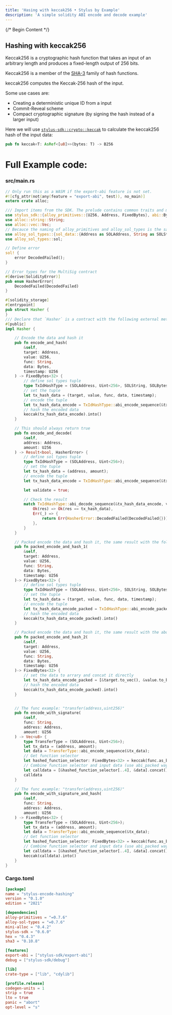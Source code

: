 ```yaml
---
title: 'Hasing with keccak256 • Stylus by Example'
description: 'A simple solidity ABI encode and decode example'
---
```


{/* Begin Content */}

## Hashing with keccak256

Keccak256 is a cryptographic hash function that takes an input of an arbitrary length and produces a fixed-length output of 256 bits.

Keccak256 is a member of the [SHA-3](https://en.wikipedia.org/wiki/SHA-3) family of hash functions.

keccak256 computes the Keccak-256 hash of the input.

Some use cases are:

- Creating a deterministic unique ID from a input
- Commit-Reveal scheme
- Compact cryptographic signature (by signing the hash instead of a larger input)

Here we will use [`stylus-sdk::crypto::keccak`](https://docs.rs/stylus-sdk/latest/stylus_sdk/crypto/fn.keccak.html) to calculate the keccak256 hash of the input data:


<NotForProductionBannerPartial />

```rust
pub fn keccak<T: AsRef<[u8]>>(bytes: T) -> B256
```

# Full Example code:

### src/main.rs

```rust
// Only run this as a WASM if the export-abi feature is not set.
#![cfg_attr(not(any(feature = "export-abi", test)), no_main)]
extern crate alloc;

/// Import items from the SDK. The prelude contains common traits and macros.
use stylus_sdk::{alloy_primitives::{U256, Address, FixedBytes}, abi::Bytes, prelude::*, crypto::keccak};
use alloc::string::String;
use alloc::vec::Vec;
// Becauce the naming of alloy_primitives and alloy_sol_types is the same, so we need to re-name the types in alloy_sol_types
use alloy_sol_types::{sol_data::{Address as SOLAddress, String as SOLString, Bytes as SOLBytes, *}, SolType};
use alloy_sol_types::sol;

// Define error
sol! {
    error DecodedFailed();
}

// Error types for the MultiSig contract
#[derive(SolidityError)]
pub enum HasherError{
    DecodedFailed(DecodedFailed)
}

#[solidity_storage]
#[entrypoint]
pub struct Hasher {
}
/// Declare that `Hasher` is a contract with the following external methods.
#[public]
impl Hasher {

    // Encode the data and hash it
    pub fn encode_and_hash(
        &self,
        target: Address,
        value: U256,
        func: String,
        data: Bytes,
        timestamp: U256
    ) -> FixedBytes<32> {
        // define sol types tuple
        type TxIdHashType = (SOLAddress, Uint<256>, SOLString, SOLBytes, Uint<256>);
        // set the tuple
        let tx_hash_data = (target, value, func, data, timestamp);
        // encode the tuple
        let tx_hash_data_encode = TxIdHashType::abi_encode_sequence(&tx_hash_data);
        // hash the encoded data
        keccak(tx_hash_data_encode).into()
    }

    // This should always return true
    pub fn encode_and_decode(
        &self,
        address: Address,
        amount: U256
    ) -> Result<bool, HasherError> {
        // define sol types tuple
        type TxIdHashType = (SOLAddress, Uint<256>);
        // set the tuple
        let tx_hash_data = (address, amount);
        // encode the tuple
        let tx_hash_data_encode = TxIdHashType::abi_encode_sequence(&tx_hash_data);

        let validate = true;

        // Check the result
        match TxIdHashType::abi_decode_sequence(&tx_hash_data_encode, validate) {
            Ok(res) => Ok(res == tx_hash_data),
            Err(_) => {
                return Err(HasherError::DecodedFailed(DecodedFailed{}));
            },
        }
    }

    // Packed encode the data and hash it, the same result with the following one
    pub fn packed_encode_and_hash_1(
        &self,
        target: Address,
        value: U256,
        func: String,
        data: Bytes,
        timestamp: U256
    )-> FixedBytes<32> {
        // define sol types tuple
        type TxIdHashType = (SOLAddress, Uint<256>, SOLString, SOLBytes, Uint<256>);
        // set the tuple
        let tx_hash_data = (target, value, func, data, timestamp);
        // encode the tuple
        let tx_hash_data_encode_packed = TxIdHashType::abi_encode_packed(&tx_hash_data);
        // hash the encoded data
        keccak(tx_hash_data_encode_packed).into()
    }

    // Packed encode the data and hash it, the same result with the above one
    pub fn packed_encode_and_hash_2(
        &self,
        target: Address,
        value: U256,
        func: String,
        data: Bytes,
        timestamp: U256
    )-> FixedBytes<32> {
        // set the data to arrary and concat it directly
        let tx_hash_data_encode_packed = [&target.to_vec(), &value.to_be_bytes_vec(), func.as_bytes(), &data.to_vec(), &timestamp.to_be_bytes_vec()].concat();
        // hash the encoded data
        keccak(tx_hash_data_encode_packed).into()
    }


    // The func example: "transfer(address,uint256)"
    pub fn encode_with_signature(
        &self,
        func: String,
        address: Address,
        amount: U256
    ) -> Vec<u8> {
        type TransferType = (SOLAddress, Uint<256>);
        let tx_data = (address, amount);
        let data = TransferType::abi_encode_sequence(&tx_data);
        // Get function selector
        let hashed_function_selector: FixedBytes<32> = keccak(func.as_bytes().to_vec()).into();
        // Combine function selector and input data (use abi_packed way)
        let calldata = [&hashed_function_selector[..4], &data].concat();
        calldata
    }

    // The func example: "transfer(address,uint256)"
    pub fn encode_with_signature_and_hash(
        &self,
        func: String,
        address: Address,
        amount: U256
    ) -> FixedBytes<32> {
        type TransferType = (SOLAddress, Uint<256>);
        let tx_data = (address, amount);
        let data = TransferType::abi_encode_sequence(&tx_data);
        // Get function selector
        let hashed_function_selector: FixedBytes<32> = keccak(func.as_bytes().to_vec()).into();
        // Combine function selector and input data (use abi_packed way)
        let calldata = [&hashed_function_selector[..4], &data].concat();
        keccak(calldata).into()
    }
}
```

### Cargo.toml

```toml
[package]
name = "stylus-encode-hashing"
version = "0.1.0"
edition = "2021"

[dependencies]
alloy-primitives = "=0.7.6"
alloy-sol-types = "=0.7.6"
mini-alloc = "0.4.2"
stylus-sdk = "0.6.0"
hex = "0.4.3"
sha3 = "0.10.8"

[features]
export-abi = ["stylus-sdk/export-abi"]
debug = ["stylus-sdk/debug"]

[lib]
crate-type = ["lib", "cdylib"]

[profile.release]
codegen-units = 1
strip = true
lto = true
panic = "abort"
opt-level = "s"
```
